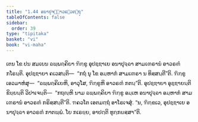 ```yaml
---
title: "1.44 ອນາປຸຈ຺ຉາວຣຓວຕ຺ຖຸ"
tableOfContents: false
sidebar:
  order: 39
type: "tipitaka"
basket: "vi"
book: "vi-maha"
---
```



<DynamicBreadcrumb />

<Division number="108" book="vi-maha">

<Paragraph number="479" book="vi-maha">
ເຕນ ໂຂ ປນ ສມເຍນ ຉພ຺ພຄ຺ຄິຍາ ຠິກ຺ຂູ ອຸປຊ຺ຌາເຍ ອນາປຸຈ຺ຉາ ສາມເຓຣານໍ ອາວຣຓໍ ກໂຣນ຺ຕິ. ອຸປຊ຺ຌາຍາ ຄເວສນ຺ຕິ—  “ກຖໍ ນຸ ໂຂ ອມ຺ຫາກໍ ສາມເຓຣາ ນ ທິສ຺ສນ຺ຕີ”ຕິ. ຠິກ຺ຂູ ເອວມາຫໍສຸ—  “ຉພ຺ພຄ຺ຄິເຍຫິ, ອາວຸໂສ, ຠິກ຺ຂູຫິ ອາວຣຓໍ ກຕນ຺”ຕິ. ອຸປຊ຺ຌາຍາ ອຸຊ຺ຌາຍນ຺ຕິ ຂິຍ຺ຍນ຺ຕິ ວິປາເຈນ຺ຕິ—  “ກຖຎ຺ຫິ ນາມ ຉພ຺ພຄ຺ຄິຍາ ຠິກ຺ຂູ ອມ຺ເຫ ອນາປຸຈ຺ຉາ ອມ຺ຫາກໍ ສາມເຓຣານໍ ອາວຣຓໍ ກຣິສ຺ສນ຺ຕີ”ຕິ. ຠຄວໂຕ ເອຕມຕ຺ຖໍ ອາໂຣເຈສຸໍ. “ນ, ຠິກ຺ຂເວ, ອຸປຊ຺ຌາເຍ ອນາປຸຈ຺ຉາ ອາວຣຓໍ ກາຕພ຺ພໍ. ໂຍ ກເຣຍ຺ຍ, ອາປຕ຺ຕິ ທຸກ຺ກຏສ຺ສາ”ຕິ.
</Paragraph>
</Division>